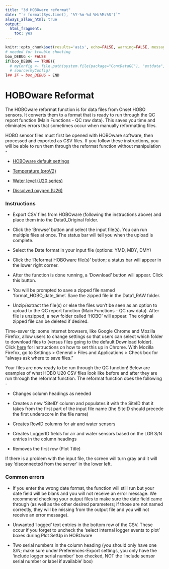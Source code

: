 ```yaml
---
title: "3d HOBOware reformat"
date: "`r format(Sys.time(), '%Y-%m-%d %H:%M:%S')`"
always_allow_html: true
output:
  html_fragment:
    toc: yes
---
```


```r
knitr::opts_chunk$set(results='asis', echo=FALSE, warning=FALSE, message = FALSE)
# needed for trouble shooting
boo_DEBUG <- FALSE
if(boo_DEBUG == TRUE){
  # myConfig <- file.path(system.file(package="ContDataQC"), "extdata", "config.ORIG.R")
  # source(myConfig)
}## IF ~ boo_DEBUG ~ END
```

# HOBOware Reformat

The HOBOware reformat function is for data files from Onset HOBO sensors. It converts them to a format that is ready to run through the QC report function (Main Functions - QC raw data). This saves you time and eliminates errors that sometimes occur when manually reformatting files.

HOBO sensor files must first be opened with HOBOware software, then processed and exported as CSV files. If you follow these instructions, you will be able to run them through the reformat function without manipulation -

*	[HOBOware default settings](HOBOware_DefaultSettings_20220824.pdf)

*	[Temperature (proV2)](HOBOware_Temperature_20220825.pdf)

*	[Water level (U20 series)](HOBOware_WaterLevel_U20_20220824.pdf)

*	[Dissolved oxygen (U26)](HOBOware_DO_20220824.pdf)

### Instructions

*	Export CSV files from HOBOware (following the instructions above) and place them into the Data0_Original folder.

*	Click the ‘Browse’ button and select the input file(s). You can run multiple files at once. The status bar will tell you when the upload is complete.

*	Select the Date format in your input file (options: YMD, MDY, DMY)

*	Click the ‘Reformat HOBOware file(s)’ button; a status bar will appear in the lower right corner.

*	After the function is done running, a ‘Download’ button will appear. Click this button.

* You will be prompted to save a zipped file named ‘format_HOBO_date_time’. Save the zipped file in the Data1_RAW folder.

*	Unzip/extract the file(s) or else the files won’t be seen as an option to upload to the QC report function (Main Functions - QC raw data). After file is unzipped, a new folder called ‘HOBO’ will appear. The original zipped file can be deleted if desired.

Time-saver tip: some internet browsers, like Google Chrome and Mozilla Firefox, allow users to change settings so that users can select which folder to download files to (versus files going to the default Download folder). Click [here](GoogleChrome_TimesaverTips.pdf) for instructions on how to set this up in Chrome. With Mozilla Firefox, go to Settings > General > Files and Applications > Check box for “always ask where to save files.” 

Your files are now ready to be run through the QC function!
Below are examples of what HOBO U20 CSV files look like before and after they are run through the reformat function. The reformat function does the following -

*	Changes column headings as needed

*	Creates a new ‘SiteID’ column and populates it with the SiteID that it takes from the first part of the input file name (the SiteID should precede the first underscore in the file name)

*	Creates RowID columns for air and water sensors

*	Creates LoggerID fields for air and water sensors based on the LGR S/N entries in the column headings

*	Removes the first row (Plot Title)

If there is a problem with the input file, the screen will turn gray and it will say ‘disconnected from the server’ in the lower left.

### Common errors

* If you enter the wrong date format, the function will still run but 
your date field will be blank and you will not receive an error message. We 
recommend checking your output files to make sure the date field came through 
(as well as the other desired parameters; if those are not named correctly, 
they will be missing from the output file and you will not receive an error 
message).

*	Unwanted ‘logged’ text entries in the bottom row of the CSV. These occur if you forget to uncheck the ‘select internal logger events to plot’ boxes during Plot SetUp in HOBOware

*	Two serial numbers in the column heading (you should only have one S/N; make sure under Preferences-Export settings, you only have the ‘include logger serial number’ box checked, NOT the ‘include sensor serial number or label if available’ box)



